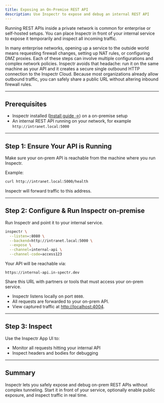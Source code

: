 ```yaml
---
title: Exposing an On-Premise REST API
description: Use Inspectr to expose and debug an internal REST API
---
```



<FlowIngress client:only="react" />

Running REST APIs inside a private network is common for enterprise or self-hosted setups. You can place Inspectr in front of your internal service to expose it temporarily and inspect all incoming traffic.

In many enterprise networks, opening up a service to the outside world means requesting firewall changes, setting up NAT rules, or configuring DMZ proxies. Each of these steps can involve multiple configurations and complex network policies. Inspectr avoids that headache: run it on the same machine as your API and it creates a secure single outbound HTTP connection to the Inspectr Cloud. Because most organizations already allow outbound traffic, you can safely share a public URL without altering inbound firewall rules.

---

## Prerequisites

* Inspectr installed ([Install guide →](/docs/getting-started/installation)) on a on-premise setup
* An internal REST API running on your network, for example `http://intranet.local:5000`

---

## Step 1: Ensure Your API is Running

Make sure your on-prem API is reachable from the machine where you run Inspectr.


Example:
```bash
curl http://intranet.local:5000/health
```

Inspectr will forward traffic to this address.

---

## Step 2: Configure & Run Inspectr on-premise

Run Inspectr and point it to your internal service.

```bash
inspectr \
  --listen=:8080 \
  --backend=http://intranet.local:5000 \
  --expose \
  --channel=internal-api \
  --channel-code=access123
```

Your API will be reachable via:

```
https://internal-api.in-spectr.dev
```

Share this URL with partners or tools that must access your on-prem service.

* Inspectr listens locally on port `8080`.
* All requests are forwarded to your on-prem API.
* View captured traffic at [http://localhost:4004](http://localhost:4004).

---

## Step 3: Inspect

Use the Inspectr App UI to:

* Monitor all requests hitting your internal API
* Inspect headers and bodies for debugging

---

## Summary

Inspectr lets you safely expose and debug on-prem REST APIs without complex tunneling. Start it in front of your service, optionally enable public exposure, and inspect traffic in real time.


